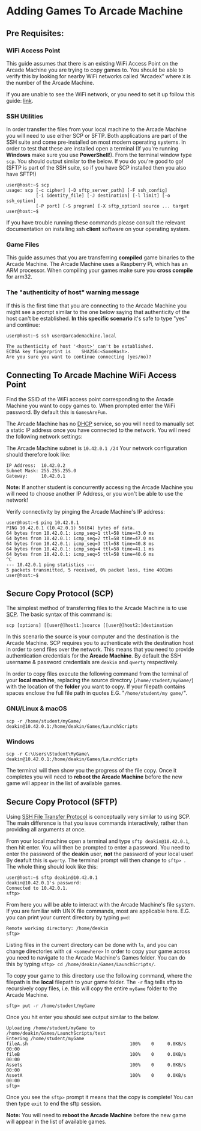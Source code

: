 # Adding Games To Arcade Machine

## Pre Requisites:
### WiFi Access Point
This guide assumes that there is an existing WiFi Access Point on the Arcade Machine you are trying to copy games to.  You should be able to verify this by looking for nearby WiFi networks called “Arcade`X`” where `X` is the number of the Arcade Machine. 

If you are unable to see the WiFi network, or you need to set it up follow this guide: [link](https://github.com/thoth-tech/documentation/blob/main/docs/Splashkit/Applications/Arcade%20Machines/Arcade%20Machine%20Setup/Setup%20Arcade%20Machine.md#setup-wifi-access-point-optional).

### SSH Utilities
In order transfer the files from your local machine to the Arcade Machine you will need to use either SCP or SFTP. Both applications are part of the SSH suite and come pre-installed on most modern operating systems. In order to test that these are installed open a terminal (If you're running **Windows** make sure you use **PowerShell**!). From the terminal window type `scp`. You should output similar to the below. If you do you're good to go!  (SFTP is part of the SSH suite, so if you have SCP installed then you also have SFTP!)
```
user@host:~$ scp
usage: scp [-c cipher] [-D sftp_server_path] [-F ssh_config]
           [-i identity_file] [-J destination] [-l limit] [-o ssh_option]
           [-P port] [-S program] [-X sftp_option] source ... target
user@host:~$
```
If you have trouble running these commands please consult the relevant documentation on installing ssh **client** software on your operating system.

### Game Files
This guide assumes that you are transferring **compiled** game binaries to the Arcade Machine. The Arcade Machine uses a Raspberry Pi, which has an ARM processor. When compiling your games make sure you **cross compile** for arm32.

### The "authenticity of host" warning message
If this is the first time that you are connecting to the Arcade Machine you might see a prompt similar to the one below saying that authenticity of the host can't be established. **In this specific scenario** it's safe to type "yes" and continue:

```
user@host:~$ ssh user@arcademachine.local

The authenticity of host '<host>' can't be established.
ECDSA key fingerprint is    SHA256:<SomeHash>.
Are you sure you want to continue connecting (yes/no)?
```


## Connecting To Arcade Machine WiFi Access Point
Find the SSID of the WiFi access point corresponding to the Arcade Machine you want to copy games to. When prompted enter the WiFi password. By default this is `GamesAreFun`. 

The Arcade Machine has no [DHCP](https://en.wikipedia.org/wiki/Dynamic_Host_Configuration_Protocol) service, so you will need to manually set a static IP address once you have connected to the network. You will need the following network settings:

The Arcade Machine subnet is `10.42.0.1 /24` Your network configuration should therefore look like:
```
IP Address:  10.42.0.2
Subnet Mask: 255.255.255.0 
Gateway:     10.42.0.1
```

**Note:** If another student is concurrently accessing the Arcade Machine you will need to choose another IP Address, or you won't be able to use the network!

Verify connectivity by pinging the Arcade Machine's IP address:
```
user@host:~$ ping 10.42.0.1
PING 10.42.0.1 (10.42.0.1) 56(84) bytes of data.
64 bytes from 10.42.0.1: icmp_seq=1 ttl=58 time=43.0 ms
64 bytes from 10.42.0.1: icmp_seq=2 ttl=58 time=47.0 ms
64 bytes from 10.42.0.1: icmp_seq=3 ttl=58 time=40.8 ms
64 bytes from 10.42.0.1: icmp_seq=4 ttl=58 time=41.1 ms
64 bytes from 10.42.0.1: icmp_seq=5 ttl=58 time=40.6 ms
^C
--- 10.42.0.1 ping statistics ---
5 packets transmitted, 5 received, 0% packet loss, time 4001ms
user@host:~$ 
```

## Secure Copy Protocol (SCP)
The simplest method of transferring files to the Arcade Machine is to use [SCP](https://en.wikipedia.org/wiki/Secure_copy_protocol). The basic syntax of this command is:

`scp [options] [[user@]host1:]source [[user@]host2:]destination`

In this scenario the source is your computer and the destination is the Arcade Machine. SCP requires you to authenticate with the destination host in order to send files over the network. This means that you need to provide authentication credentials for the **Arcade Machine**. By default the SSH username & password credentials are `deakin` and `qwerty` respectively. 

In order to copy files execute the following command from the terminal of your **local machine**, replacing the source directory (`/home/student/myGame/`) with the location of the **folder** you want to copy. If your filepath contains spaces enclose the full file path in quotes E.G. "`/home/student/my game/`".

### GNU/Linux & macOS
`scp -r /home/student/myGame/ deakin@10.42.0.1:/home/deakin/Games/LaunchScripts`

### Windows
`scp -r C:\Users\Student\MyGame\ deakin@10.42.0.1:/home/deakin/Games/LaunchScripts`

The terminal will then show you the progress of the file copy. Once it completes you will need to **reboot the Arcade Machine** before the new game will appear in the list of available games.

## Secure Copy Protocol (SFTP)
Using [SSH File Transfer Protocol](https://en.wikipedia.org/wiki/SSH_File_Transfer_Protocol) is conceptually very similar to using SCP.  The main difference is that you issue commands interactively, rather than providing all arguments at once. 

From your local machine open a terminal and type ``sftp deakin@10.42.0.1``, then hit enter. You will then be prompted to enter a password. You need to enter the password of the **deakin** user, **not** the password of your local user! By deafult this is ``qwerty``. The terminal prompt will then change to ``sftp> ``. The whole thing should look like this:

```
user@host:~$ sftp deakin@10.42.0.1
deakin@10.42.0.1's password: 
Connected to 10.42.0.1.
sftp> 
```

From here you will be able to interact with the Arcade Machine's file system. If you are familiar with UNIX file commands, most are applicable here. E.G. you can print your current directory by typing `pwd`: 
```
Remote working directory: /home/deakin
sftp> 
```
Listing files in the current directory can be done with ``ls``, and you can change directories with ``cd <somewhere>`` In order to copy your game across you need to navigate to the Arcade Machine's Games folder. You can do this by typing ``sftp> cd /home/deakin/Games/LaunchScripts/``. 

To copy your game to this directory use the following command, where the filepath is the **local** filepath to your game folder. The ``-r`` flag tells sftp to recursively copy files, i.e. this will copy the entire ``myGame`` folder to the Arcade Machine.
```
sftp> put -r /home/student/myGame
```
Once you hit enter you should see output similar to the below.
```
Uploading /home/student/myGame to /home/deakin/Games/LaunchScripts/test
Entering /home/student/myGame
fileA.sh                                      100%    0     0.0KB/s   00:00    
fileB                                         100%    0     0.0KB/s   00:00    
Assets                                        100%    0     0.0KB/s   00:00    
AssetA                                        100%    0     0.0KB/s   00:00    
sftp> 
```
Once you see the ``sftp>`` prompt it means that the copy is complete! You can then type ``exit`` to end the sftp session.

**Note:** You will need to **reboot the Arcade Machine** before the new game will appear in the list of available games.
